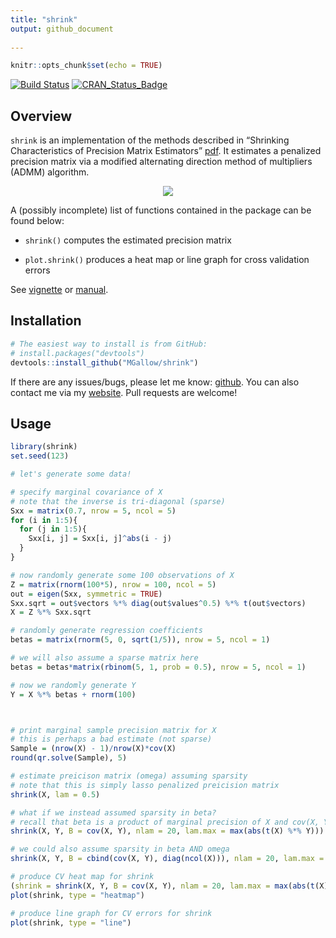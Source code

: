 ```yaml
---
title: "shrink"
output: github_document
  
---
```


```r
knitr::opts_chunk$set(echo = TRUE)
```

[![Build Status](https://travis-ci.org/MGallow/shrink.svg?branch=master)](https://travis-ci.org/MGallow/shrink)
[![CRAN_Status_Badge](http://www.r-pkg.org/badges/version/shrink)](https://cran.r-project.org/package=shrink)

## Overview

`shrink` is an implementation of the methods described in "Shrinking Characteristics of Precision Matrix Estimators" [pdf](https://arxiv.org/pdf/1704.04820.pdf). It estimates a penalized precision matrix via a modified alternating direction method of multipliers (ADMM) algorithm.

<p align="center">
  <img src = "https://github.com/MGallow/shrink/raw/master/vignettes/images/gif.gif"/>
</p>

A (possibly incomplete) list of functions contained in the package can be found below:

* `shrink()` computes the estimated precision matrix

* `plot.shrink()` produces a heat map or line graph for cross validation errors

See [vignette](https://mgallow.github.io/ADMMsigma/) or [manual](https://github.com/MGallow/ADMMsigma/blob/master/ADMMsigma.pdf).

## Installation

```r
# The easiest way to install is from GitHub:
# install.packages("devtools")
devtools::install_github("MGallow/shrink")
```

If there are any issues/bugs, please let me know: [github](https://github.com/MGallow/shrink/issues). You can also contact me via my [website](https://mgallow.github.io/). Pull requests are welcome!

## Usage

```r
library(shrink)
set.seed(123)

# let's generate some data!

# specify marginal covariance of X
# note that the inverse is tri-diagonal (sparse)
Sxx = matrix(0.7, nrow = 5, ncol = 5)
for (i in 1:5){
  for (j in 1:5){
    Sxx[i, j] = Sxx[i, j]^abs(i - j)
  }
}

# now randomly generate some 100 observations of X
Z = matrix(rnorm(100*5), nrow = 100, ncol = 5)
out = eigen(Sxx, symmetric = TRUE)
Sxx.sqrt = out$vectors %*% diag(out$values^0.5) %*% t(out$vectors)
X = Z %*% Sxx.sqrt

# randomly generate regression coefficients
betas = matrix(rnorm(5, 0, sqrt(1/5)), nrow = 5, ncol = 1)

# we will also assume a sparse matrix here
betas = betas*matrix(rbinom(5, 1, prob = 0.5), nrow = 5, ncol = 1)

# now we randomly generate Y
Y = X %*% betas + rnorm(100)



# print marginal sample precision matrix for X
# this is perhaps a bad estimate (not sparse)
Sample = (nrow(X) - 1)/nrow(X)*cov(X)
round(qr.solve(Sample), 5)

# estimate preicison matrix (omega) assuming sparsity
# note that this is simply lasso penalized preicision matrix
shrink(X, lam = 0.5)

# what if we instead assumed sparsity in beta?
# recall that beta is a product of marginal precision of X and cov(X, Y)
shrink(X, Y, B = cov(X, Y), nlam = 20, lam.max = max(abs(t(X) %*% Y)))

# we could also assume sparsity in beta AND omega
shrink(X, Y, B = cbind(cov(X, Y), diag(ncol(X))), nlam = 20, lam.max = 10, lam.min.ratio = 1e-4)

# produce CV heat map for shrink
(shrink = shrink(X, Y, B = cov(X, Y), nlam = 20, lam.max = max(abs(t(X) %*% Y))))
plot(shrink, type = "heatmap")

# produce line graph for CV errors for shrink
plot(shrink, type = "line")

```
